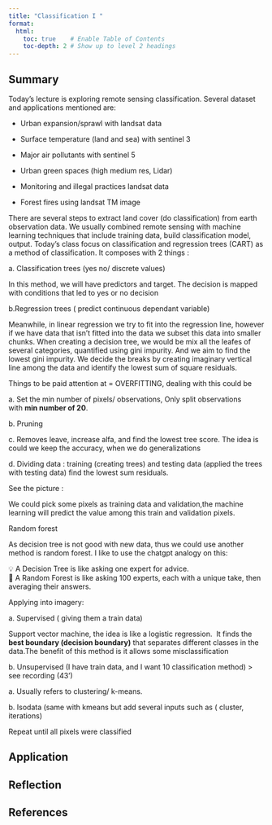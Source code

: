 ```yaml
---
title: "Classification I "
format:
  html:
    toc: true    # Enable Table of Contents
    toc-depth: 2 # Show up to level 2 headings
---
```


## Summary

Today’s lecture is exploring remote sensing classification. Several dataset and applications mentioned are:

-   Urban expansion/sprawl with landsat data

-   Surface temperature (land and sea) with sentinel 3

-   Major air pollutants with sentinel 5

-   Urban green spaces (high medium res, Lidar)

-   Monitoring and illegal practices landsat data

-   Forest fires using landsat TM image

There are several steps to extract land cover (do classification) from earth observation data. We usually combined remote sensing with machine learning techniques that include training data, build classification model, output. Today’s class focus on classification and regression trees (CART) as a method of classification. It composes with 2 things :

a\. Classification trees (yes no/ discrete values)

In this method, we will have predictors and target. The decision is mapped with conditions that led to yes or no decision

b.Regression trees ( predict continuous dependant variable)

Meanwhile, in linear regression we try to fit into the regression line, however if we have data that isn’t fitted into the data we subset this data into smaller chunks. When creating a decision tree, we would be mix all the leafes of several categories, quantified using gini impurity. And we aim to find the lowest gini impurity. We decide the breaks by creating imaginary vertical line among the data and identify the lowest sum of square residuals.

Things to be paid attention at = OVERFITTING, dealing with this could be

a\. Set the min number of pixels/ observations, Only split observations with **min number of 20**.

b\. Pruning

c\. Removes leave, increase alfa, and find the lowest tree score. The idea is could we keep the accuracy, when we do generalizations

d\. Dividing data : training (creating trees) and testing data (applied the trees with testing data) find the lowest sum residuals.

See the picture :

We could pick some pixels as training data and validation,the machine learning will predict the value among this train and validation pixels.

Random forest

As decision tree is not good with new data, thus we could use another method is random forest. I like to use the chatgpt analogy on this:

💡 A Decision Tree is like asking one expert for advice.\
🌲 A Random Forest is like asking 100 experts, each with a unique take, then averaging their answers.

Applying into imagery:

a\. Supervised ( giving them a train data)

Support vector machine, the idea is like a logistic regression.  It finds the **best boundary (decision boundary)** that separates different classes in the data.The benefit of this method is it allows some misclassification

b\. Unsupervised (I have train data, and I want 10 classification method) \> see recording (43’)

a\. Usually refers to clustering/ k-means.

b\. Isodata (same with kmeans but add several inputs such as ( cluster, iterations)

Repeat until all pixels were classified

## Application

## Reflection

## References
